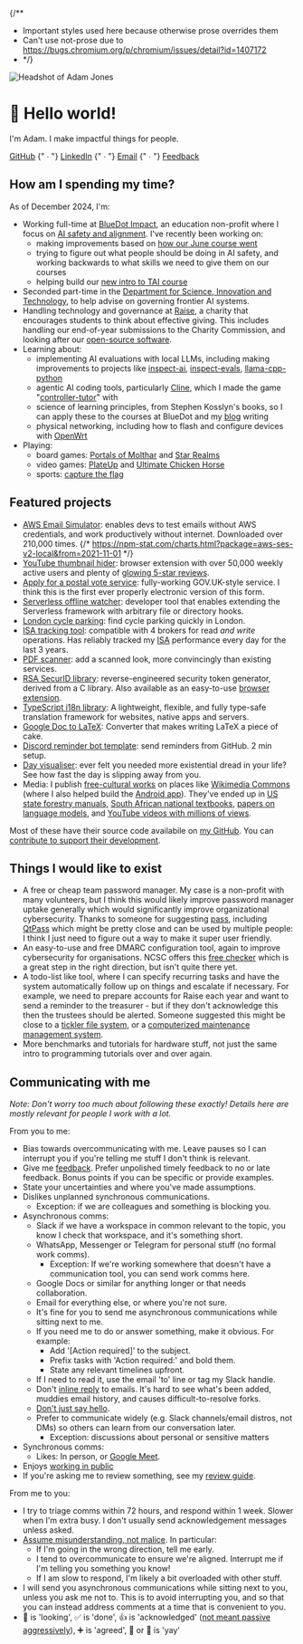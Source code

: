 
<Head>
  <title>Adam Jones</title>
</Head>
<AdamJsonLd />

{/**
 * Important styles used here because otherwise prose overrides them
 * Can't use not-prose due to https://bugs.chromium.org/p/chromium/issues/detail?id=1407172
 * */}
<div className="flex flex-col md:flex-row gap-4 md:gap-8 mb-16">
  <div className="w-48">
    <ClickCounter
      clickee="Adam"
      messages={{
        5: "Oh nice, you found this!",
        10: "I guess the curiosity would get me too.",
        25: "Is continuing really a good use of time?",
        50: "Do you want to stop now?",
        100: "No? Ok, well keep going if you must.",
        200: "Do you wonder how many other people have found this?",
        300: "FYI for tomorrow, this may help: https://www.nhs.uk/conditions/repetitive-strain-injury-rsi/",
        400: "Wow, you don't give up do you?",
        500: "Okay, that's the end. Unless you want to keep going for a very long time.",
        1000000: "Ahh, so I see that either:\n1. You know how to debug software.\n2. You have an insane amount of free time, and aren't spending it wisely.",
      }}>
      <Image
        className="rounded-2xl hover:scale-105 hover:-rotate-3 active:scale-95 hover:shadow transition-all !my-0"
        src="/images/profile-pic.webp"
        alt="Headshot of Adam Jones"
        width={288}
        height={288}
        priority
      />
    </ClickCounter>
  </div>
  <div className="flex-1 md:self-center space-y-2 md:space-y-4">
    <h1 className="!text-3xl md:!text-5xl !mb-0"><span className="animate-wave-in inline-block [animation-delay:200ms]">👋</span> Hello world!</h1>
    <p className="md:!text-3xl !text-xl">I'm Adam. I make impactful things for people.</p>
    <p className="!text-xl">
      <a href="https://github.com/domdomegg">GitHub</a>
      {" ∙ "}
      <a href="https://linkedin.com/in/domdomegg/">LinkedIn</a>
      {" ∙ "}
      <a href="mailto:domdomegg+adamjones.me@gmail.com">Email</a>
      {" ∙ "}
      <a href="/feedback">Feedback</a>
    </p>
  </div>
</div>

## How am I spending my time?

As of December 2024, I'm:

- Working full-time at [BlueDot Impact](https://bluedot.org/), an education non-profit where I focus on [AI safety and alignment](https://aisafetyfundamentals.com/blog/what-is-ai-alignment). I've recently been working on:
  - making improvements based on [how our June course went](https://bluedot.org/blog/ai-alignment-june-2024-retro/)
  - trying to figure out what people should be doing in AI safety, and working backwards to what skills we need to give them on our courses
  - helping build our [new intro to TAI course](https://aisafetyfundamentals.com/intro-to-tai/)
- Seconded part-time in the [Department for Science, Innovation and Technology](https://www.gov.uk/government/organisations/department-for-science-innovation-and-technology), to help advise on governing frontier AI systems.
- Handling technology and governance at [Raise](https://www.joinraise.org/), a charity that encourages students to think about effective giving. This includes handling our end-of-year submissions to the Charity Commission, and looking after our [open-source software](https://github.com/raisenational).
- Learning about:
  - implementing AI evaluations with local LLMs, including making improvements to projects like [inspect-ai](https://github.com/UKGovernmentBEIS/inspect_ai/pulls?q=is%3Apr+author%3Adomdomegg), [inspect-evals](https://github.com/UKGovernmentBEIS/inspect_evals/pull/21), [llama-cpp-python](https://github.com/abetlen/llama-cpp-python/pulls?q=is%3Apr+author%3Adomdomegg)
  - agentic AI coding tools, particularly [Cline](https://github.com/cline/cline), which I made the game "[controller-tutor](https://github.com/domdomegg/controller-tutor)" with
  - science of learning principles, from Stephen Kosslyn's books, so I can apply these to the courses at BlueDot and my [blog](./blog/) writing
  - physical networking, including how to flash and configure devices with [OpenWrt](https://openwrt.org/)
- Playing:
  - board games: [Portals of Molthar](https://boardgamegeek.com/boardgame/181960/portal-of-heroes) and [Star Realms](https://boardgamegeek.com/boardgame/147020/star-realms)
  - video games: [PlateUp](https://store.steampowered.com/app/1599600/PlateUp/) and [Ultimate Chicken Horse](https://store.steampowered.com/app/386940/Ultimate_Chicken_Horse/)
  - sports: [capture the flag](https://docs.google.com/presentation/d/1D1TuHDZDhPskhmCu8WxamJ2naceNVS_tq5K6D95QMCU/mobilepresent)

## Featured projects

- [AWS Email Simulator](https://github.com/domdomegg/aws-ses-v2-local): enables devs to test emails without AWS credentials, and work productively without internet. Downloaded over 210,000 times. {/* https://npm-stat.com/charts.html?package=aws-ses-v2-local&from=2021-11-01 */}
- [YouTube thumbnail hider](https://chromewebstore.google.com/detail/hide-youtube-thumbnails/phmcfcbljjdlomoipaffekhgfnpndbef): browser extension with over 50,000 weekly active users and plenty of [glowing 5-star reviews](https://chromewebstore.google.com/detail/hide-youtube-thumbnails/phmcfcbljjdlomoipaffekhgfnpndbef/reviews).
- [Apply for a postal vote service](./postal-vote/): fully-working GOV.UK-style service. I think this is the first ever properly electronic version of this form.
- [Serverless offline watcher](https://www.npmjs.com/package/serverless-offline-watcher): developer tool that enables extending the Serverless framework with arbitrary file or directory hooks.
- [London cycle parking](./london-cycle-parking/): find cycle parking quickly in London.
- [ISA tracking tool](https://github.com/domdomegg/halifax-share-dealing-sdk): compatible with 4 brokers for read _and write_ operations. Has reliably tracked my [ISA](https://www.gov.uk/individual-savings-accounts) performance every day for the last 3 years.
- [PDF scanner](./pdf-scanner): add a scanned look, more convincingly than existing services.
- [RSA SecurID library](https://github.com/domdomegg/rsa-securid): reverse-engineered security token generator, derived from a C library. Also available as an easy-to-use [browser extension](https://github.com/domdomegg/rsa-securid-browser-extension).
- [TypeScript i18n library](https://github.com/domdomegg/ts-i18n): A lightweight, flexible, and fully type-safe translation framework for websites, native apps and servers.
- [Google Doc to LaTeX](./gdoc2latex-gui): Converter that makes writing LaTeX a piece of cake. 
- [Discord reminder bot template](https://github.com/domdomegg/discord-reminder-template): send reminders from GitHub. 2 min setup.
- [Day visualiser](./oneday): ever felt you needed more existential dread in your life? See how fast the day is slipping away from you.
- Media: I publish [free-cultural works](https://creativecommons.org/share-your-work/public-domain/freeworks/) on places like [Wikimedia Commons](https://commons.wikimedia.org/wiki/User:Domdomegg) (where I also helped build the [Android app](https://commons-app.github.io/)). They've ended up in [US state forestry manuals](https://vtechworks.lib.vt.edu/bitstream/handle/10919/102139/2020TreeStewardManualver03.pdf#page=8), [South African national textbooks](https://dinwiddiehighschool.co.za/wp-content/uploads/2020/11/grd-11-textbook.pdf#page=12), [papers on language models](https://doi.org/10.1093/nar/gkac278), and [YouTube videos with millions of views](https://www.youtube.com/watch?t=10&v=w_CYwd6cHUA).

Most of these have their source code availabile on [my GitHub](https://github.com/domdomegg). You can [contribute to support their development](./sponsor/).

## Things I would like to exist

- A free or cheap team password manager. My case is a non-profit with many volunteers, but I think this would likely improve password manager uptake generally which would significantly improve organizational cybersecurity. Thanks to someone for suggesting [pass](https://www.passwordstore.org/), including [QtPass](https://qtpass.org/) which might be pretty close and can be used by multiple people: I think I just need to figure out a way to make it super user friendly.
- An easy-to-use and free DMARC configuration tool, again to improve cybersecurity for organisations. NCSC offers this [free checker](https://checkcybersecurity.service.ncsc.gov.uk/email-security-check/form) which is a great step in the right direction, but isn't quite there yet.
- A todo-list like tool, where I can specify recurring tasks and have the system automatically follow up on things and escalate if necessary. For example, we need to prepare accounts for Raise each year and want to send a reminder to the treasurer - but if they don't acknowledge this then the trustees should be alerted. Someone suggested this might be close to a [tickler file system](https://en.wikipedia.org/wiki/Tickler_file), or a [computerized maintenance management system](https://en.wikipedia.org/wiki/Computerized_maintenance_management_system).
- More benchmarks and tutorials for hardware stuff, not just the same intro to programming tutorials over and over again.

## Communicating with me

_Note: Don't worry too much about following these exactly! Details here are mostly relevant for people I work with a lot._

From you to me:

- Bias towards overcommunicating with me. Leave pauses so I can interrupt you if you're telling me stuff I don't think is relevant.
- Give me [feedback](./feedback/). Prefer unpolished timely feedback to no or late feedback. Bonus points if you can be specific or provide examples.
- State your uncertainties and where you've made assumptions.
- Dislikes unplanned synchronous communications.
  - Exception: if we are colleagues and something is blocking you.
- Asynchronous comms:
  - Slack if we have a workspace in common relevant to the topic, you know I check that workspace, and it's something short.
  - WhatsApp, Messenger or Telegram for personal stuff (no formal work comms).
    - Exception: If we're working somewhere that doesn't have a communication tool, you can send work comms here.
  - Google Docs or similar for anything longer or that needs collaboration.
  - Email for everything else, or where you're not sure.
  - It's fine for you to send me asynchronous communications while sitting next to me.
  - If you need me to do or answer something, make it obvious. For example:
    - Add '[Action required]' to the subject.
    - Prefix tasks with 'Action required:' and bold them.
    - State any relevant timelines upfront.
  - If I need to read it, use the email 'to' line or tag my Slack handle.
  - Don't [inline reply](https://ssw.com.au/rules/email-avoid-inline/) to emails. It's hard to see what's been added, muddies email history, and causes difficult-to-resolve forks.
  - [Don't just say hello](https://nohello.net/).
  - Prefer to communicate widely (e.g. Slack channels/email distros, not DMs) so others can learn from our conversation later.
    - Exception: discussions about personal or sensitive matters
- Synchronous comms:
  - Likes: In person, or [Google Meet](https://meet.google.com/).
- Enjoys [working in public](https://www.getonbrd.com/blog/public-by-default-how-we-manage-information-visibility-at-get-on-board)
- If you're asking me to review something, see my [review guide](./reviews/).

From me to you:

- I try to triage comms within 72 hours, and respond within 1 week. Slower when I'm extra busy. I don't usually send acknowledgement messages unless asked.
- [Assume misunderstanding, not malice](https://en.wikipedia.org/wiki/Hanlon%27s_razor). In particular:
  - If I'm going in the wrong direction, tell me early.
  - I tend to overcommunicate to ensure we're aligned. Interrupt me if I'm telling you something you know!
  - If I am slow to respond, I'm likely a bit overloaded with other stuff.
- I will send you asynchronous communications while sitting next to you, unless you ask me not to. This is to avoid interrupting you, and so that you can instead address comments at a time that is convenient to you.
- 👀 is 'looking', ✅ is 'done', 👍 is 'acknowledged' ([not meant passive aggressively](https://www.cnet.com/culture/internet/gen-z-youll-have-to-pry-the-hostile-thumbs-up-emoji-from-my-old-dead-hands/)), ➕ is 'agreed', 🙌 or 🎉 is 'yay'
